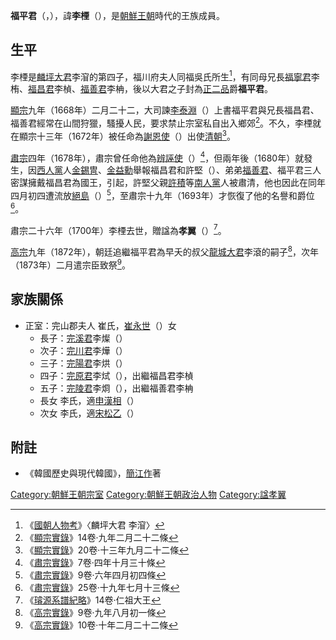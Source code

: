 '''福平君'''（{{lang-ko|'''복평군'''}}，{{bd|1648年||1700年||catIdx=F福平君}}），諱'''李㮒'''（{{lang-ko|'''이연'''}}），是[[朝鮮王朝|朝鮮王朝]]時代的王族成員。

==生平==
李㮒是[[麟坪大君|麟坪大君]]李㴭的第四子，福川府夫人同福吳氏所生<ref>《[[國朝人物考|國朝人物考]]》〈麟坪大君 李㴭〉</ref>，有同母兄長[[福寧君|福寧君]]李栯、[[福昌君|福昌君]]李楨、[[福善君|福善君]]李柟，後以大君之子封為[[正二品|正二品]]爵'''福平君'''。

[[朝鮮顯宗|顯宗]]九年（1668年）二月二十二，大司諫[[李泰淵|李泰淵]]（{{lang-ko|이태연}}）上書福平君與兄長福昌君、福善君經常在山間狩獵，騷擾人民，要求禁止宗室私自出入鄉郊<ref>《[[朝鮮王朝實錄|顯宗實錄]]》14卷·九年二月二十二條</ref>。不久，李㮒就在顯宗十三年（1672年）被任命為[[謝恩使|謝恩使]]（{{lang-ko|사은사}}）出使[[清朝|清朝]]<ref>《[[朝鮮王朝實錄|顯宗實錄]]》20卷·十三年九月二十二條</ref>。

[[朝鮮肅宗|肅宗]]四年（1678年），肅宗曾任命他為[[辨誣使|辨誣使]]（{{lang-ko|변무사}}）<ref>《[[朝鮮王朝實錄|肅宗實錄]]》7卷·四年十月三十條</ref>，但兩年後（1680年）就發生{{link-ko|三福之變|삼복의 옥}}，因[[西人黨|西人黨]]人[[金錫冑|金錫冑]]、[[金益勳|金益勳]]舉報福昌君和許堅（{{lang-ko|허견}}）、弟弟[[福善君|福善君]]、福平君三人密謀擁戴福昌君為國王，引起{{link-ko|庚申換局|경신환국}}，許堅父親[[許積|許積]]等[[南人黨|南人黨]]人被肅清，他也因此在同年四月初四遭流放[[絕島|絕島]]（{{lang-ko|절도}}）<ref>《[[朝鮮王朝實錄|肅宗實錄]]》9卷·六年四月初四條</ref>，至肅宗十九年（1693年）才恢復了他的名譽和爵位<ref>《[[朝鮮王朝實錄|肅宗實錄]]》25卷·十九年七月十三條</ref>。

肅宗二十六年（1700年）李㮒去世，贈諡為'''孝翼'''（{{lang-ko|효익}}）<ref name="xip">《[[璿源系譜紀略|璿源系譜紀略]]》14卷·仁祖大王</ref>。

[[朝鮮高宗|高宗]]九年（1872年），朝廷追繼福平君為早夭的叔父[[龍城大君|龍城大君]]李滾的嗣子<ref>《[[朝鮮王朝實錄|高宗實錄]]》9卷·九年八月初一條</ref>，次年（1873年）二月遣宗臣致祭<ref>《[[朝鮮王朝實錄|高宗實錄]]》10卷·十年二月二十二條</ref>。

==家族關係==
*正室：完山郡夫人 崔氏，[[崔永世|崔永世]]（{{lang-ko|최영세}}）女
**長子：[[完溪君|完溪君]]李燦（{{lang-ko|완계군 이찬}}）
**次子：[[完川君|完川君]]李燁（{{lang-ko|완천군 이엽}}）
**三子：[[完陽君|完陽君]]李烘（{{lang-ko|완양군 이홍}}）
**四子：[[李烒|完原君]]李烒（{{lang-ko|완원군 이식}}），出繼福昌君李楨
**五子：[[完陵君|完陵君]]李烱（{{lang-ko|완릉군 이형}}），出繼福善君李柟
**長女 李氏，適[[申漢相|申漢相]]（{{lang-ko|신한상}}）
**次女 李氏，適[[宋松乙|宋松乙]]（{{lang-ko|성성이}}）

==附註==
{{reflist}}
*《韓國歷史與現代韓國》，[[簡江作|簡江作]]著


[[Category:朝鮮王朝宗室|Category:朝鮮王朝宗室]]
[[Category:朝鮮王朝政治人物|Category:朝鮮王朝政治人物]]
[[Category:諡孝翼|Category:諡孝翼]]
